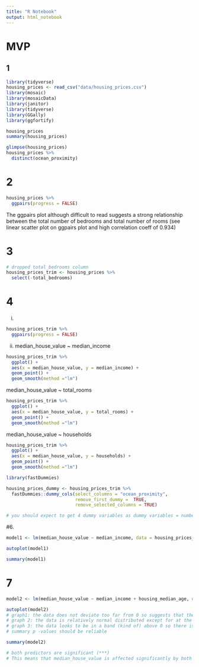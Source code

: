 ```yaml
---
title: "R Notebook"
output: html_notebook
---
```


# MVP

## 1

```r
library(tidyverse)
housing_prices <- read_csv("data/housing_prices.csv")
library(mosaic)
library(mosaicData)
library(janitor)
library(tidyverse)
library(GGally)
library(ggfortify)

housing_prices
summary(housing_prices)

glimpse(housing_prices)
housing_prices %>% 
  distinct(ocean_proximity)
```
# 2

```r
housing_prices %>% 
  ggpairs(progress = FALSE)


```

The ggpairs plot although difficult to read suggests a strong relationship between the total number of bedrooms and total number of rooms (see linear scatter plot on ggpairs plot and high correlation coeff of 0.934)

# 3

```r
# dropped total_bedrooms column
housing_prices_trim <- housing_prices %>% 
  select(-total_bedrooms)
```

# 4
i)
```r
housing_prices_trim %>% 
  ggpairs(progress = FALSE)

```
 
 
ii)
median_house_value ~ median_income


```r

housing_prices_trim %>% 
  ggplot() +
  aes(x = median_house_value, y = median_income) +
  geom_point() +
  geom_smooth(method ="lm")

```
median_house_value ~ total_rooms

```r
housing_prices_trim %>% 
  ggplot() +
  aes(x = median_house_value, y = total_rooms) +
  geom_point() +
  geom_smooth(method ="lm")
```
median_house_value ~ households
```r
housing_prices_trim %>% 
  ggplot() +
  aes(x = median_house_value, y = households) +
  geom_point() +
  geom_smooth(method ="lm")

```
 
```r
library(fastDummies)

housing_prices_dummy <- housing_prices_trim %>% 
  fastDummies::dummy_cols(select_columns = "ocean_proximity",
                          remove_first_dummy =  TRUE,
                          remove_selected_columns = TRUE)

# you should expect to get 4 dummy variables as dummy variables = number of variables - 1
```
 
#6.

```r

model1 <- lm(median_house_value ~ median_income, data = housing_prices_trim)

```

```r

autoplot(model1)

summary(model1)

```

# 7

```r

model2 <- lm(median_house_value ~ median_income + housing_median_age, data = housing_prices_trim)

autoplot(model2)
# graph1: the data does not deviate too far from 0 so suggests that the residuals are independent.
# graph 2: the data is relatively normal distributed except for at the tails
# graph 3: the data looks to be in a band (kind of) above 0 so there is more or less constant variation in the data.
# summary p -values should be reliable

summary(model2)

# both predictors are significant (***)
# This means that median_house_value is affected significantly by both median_income and housing_median_age

```


